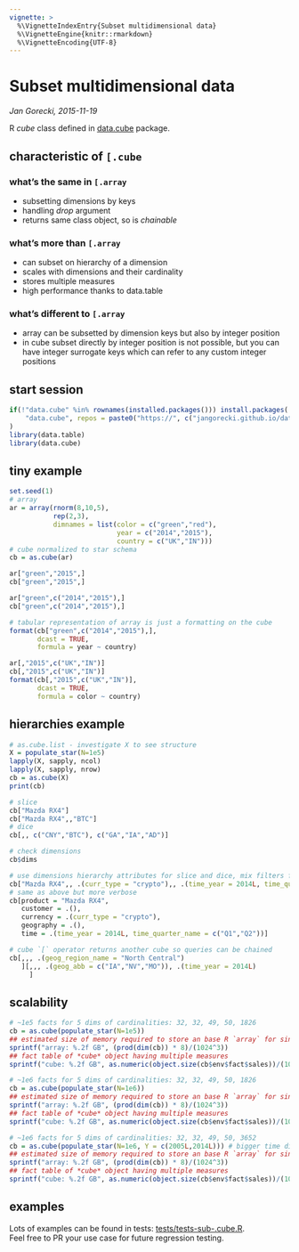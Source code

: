 ```yaml
---
vignette: >
  %\VignetteIndexEntry{Subset multidimensional data}
  %\VignetteEngine{knitr::rmarkdown}
  %\VignetteEncoding{UTF-8}
---
```


# Subset multidimensional data
*Jan Gorecki, 2015-11-19*

R *cube* class defined in [data.cube](https://gitlab.com/jangorecki/data.cube) package.  

## characteristic of `[.cube`

### what's the same in `[.array`

- subsetting dimensions by keys
- handling *drop* argument
- returns same class object, so is *chainable*

### what's more than `[.array`

- can subset on hierarchy of a dimension
- scales with dimensions and their cardinality
- stores multiple measures
- high performance thanks to data.table

### what's different to `[.array`

- array can be subsetted by dimension keys but also by integer position
- in cube subset directly by integer position is not possible, but you can have integer surrogate keys which can refer to any custom integer positions

## start session

```r
if(!"data.cube" %in% rownames(installed.packages())) install.packages(
    "data.cube", repos = paste0("https://", c("jangorecki.github.io/data.cube","cran.rstudio.com"))
)
library(data.table)
library(data.cube)
```

## tiny example

```r
set.seed(1)
# array
ar = array(rnorm(8,10,5), 
           rep(2,3), 
           dimnames = list(color = c("green","red"), 
                           year = c("2014","2015"), 
                           country = c("UK","IN")))
# cube normalized to star schema
cb = as.cube(ar)

ar["green","2015",]
cb["green","2015",]

ar["green",c("2014","2015"),]
cb["green",c("2014","2015"),]

# tabular representation of array is just a formatting on the cube
format(cb["green",c("2014","2015"),], 
       dcast = TRUE, 
       formula = year ~ country)

ar[,"2015",c("UK","IN")]
cb[,"2015",c("UK","IN")]
format(cb[,"2015",c("UK","IN")], 
       dcast = TRUE, 
       formula = color ~ country)
```

## hierarchies example

```r
# as.cube.list - investigate X to see structure
X = populate_star(N=1e5)
lapply(X, sapply, ncol)
lapply(X, sapply, nrow)
cb = as.cube(X)
print(cb)

# slice
cb["Mazda RX4"]
cb["Mazda RX4",,"BTC"]
# dice
cb[,, c("CNY","BTC"), c("GA","IA","AD")]

# check dimensions
cb$dims

# use dimensions hierarchy attributes for slice and dice, mix filters from various levels in hierarchy
cb["Mazda RX4",, .(curr_type = "crypto"),, .(time_year = 2014L, time_quarter_name = c("Q1","Q2"))]
# same as above but more verbose
cb[product = "Mazda RX4",
   customer = .(),
   currency = .(curr_type = "crypto"),
   geography = .(),
   time = .(time_year = 2014L, time_quarter_name = c("Q1","Q2"))]

# cube `[` operator returns another cube so queries can be chained
cb[,,, .(geog_region_name = "North Central")
   ][,,, .(geog_abb = c("IA","NV","MO")), .(time_year = 2014L)
     ]
```

## scalability

```r
# ~1e5 facts for 5 dims of cardinalities: 32, 32, 49, 50, 1826
cb = as.cube(populate_star(N=1e5))
## estimated size of memory required to store an base R `array` for single numeric measure
sprintf("array: %.2f GB", (prod(dim(cb)) * 8)/(1024^3))
## fact table of *cube* object having multiple measures
sprintf("cube: %.2f GB", as.numeric(object.size(cb$env$fact$sales))/(1024^3))

# ~1e6 facts for 5 dims of cardinalities: 32, 32, 49, 50, 1826
cb = as.cube(populate_star(N=1e6))
## estimated size of memory required to store an base R `array` for single numeric measure
sprintf("array: %.2f GB", (prod(dim(cb)) * 8)/(1024^3))
## fact table of *cube* object having multiple measures
sprintf("cube: %.2f GB", as.numeric(object.size(cb$env$fact$sales))/(1024^3))

# ~1e6 facts for 5 dims of cardinalities: 32, 32, 49, 50, 3652
cb = as.cube(populate_star(N=1e6, Y = c(2005L,2014L))) # bigger time dimension
## estimated size of memory required to store an base R `array` for single numeric measure
sprintf("array: %.2f GB", (prod(dim(cb)) * 8)/(1024^3))
## fact table of *cube* object having multiple measures
sprintf("cube: %.2f GB", as.numeric(object.size(cb$env$fact$sales))/(1024^3))
```

## examples

Lots of examples can be found in tests: [tests/tests-sub-.cube.R](https://gitlab.com/jangorecki/data.cube/blob/master/tests/tests-sub-.cube.R).  
Feel free to PR your use case for future regression testing.  
